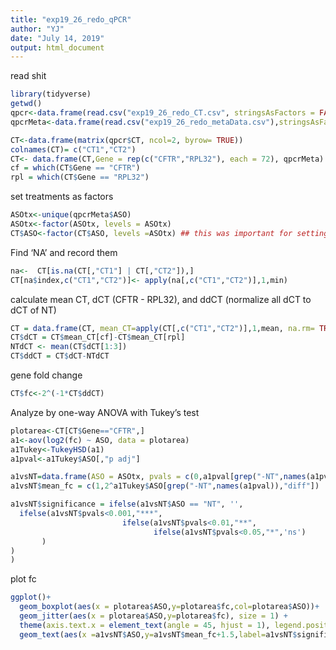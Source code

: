 ```yaml
---
title: "exp19_26_redo_qPCR"
author: "YJ"
date: "July 14, 2019"
output: html_document
---
```

read shit
```r
library(tidyverse)
getwd()
qpcr<-data.frame(read.csv("exp19_26_redo_CT.csv", stringsAsFactors = FALSE))
qpcrMeta<-data.frame(read.csv("exp19_26_redo_metaData.csv"),stringsAsFactors = FALSE)

CT<-data.frame(matrix(qpcr$CT, ncol=2, byrow= TRUE))
colnames(CT)= c("CT1","CT2")
CT<- data.frame(CT,Gene = rep(c("CFTR","RPL32"), each = 72), qpcrMeta)
cf = which(CT$Gene == "CFTR")
rpl = which(CT$Gene == "RPL32")
```
set treatments as factors
```r
ASOtx<-unique(qpcrMeta$ASO)
ASOtx<-factor(ASOtx, levels = ASOtx)
CT$ASO<-factor(CT$ASO, levels =ASOtx) ## this was important for setting the order of lm x

```

Find 'NA' and record them 
```r
na<-  CT[is.na(CT[,"CT1"] | CT[,"CT2"]),]
CT[na$index,c("CT1","CT2")]<- apply(na[,c("CT1","CT2")],1,min)
```
calculate mean CT, dCT (CFTR - RPL32), and ddCT (normalize all dCT to dCT of NT)
```r
CT = data.frame(CT, mean_CT=apply(CT[,c("CT1","CT2")],1,mean, na.rm= TRUE))
CT$dCT = CT$mean_CT[cf]-CT$mean_CT[rpl]
NTdCT <- mean(CT$dCT[1:3])
CT$ddCT = CT$dCT-NTdCT
```
gene fold change
```r
CT$fc<-2^(-1*CT$ddCT)
```

Analyze by one-way ANOVA with Tukey's test
```r
plotarea<-CT[CT$Gene=="CFTR",]
a1<-aov(log2(fc) ~ ASO, data = plotarea)
a1Tukey<-TukeyHSD(a1)
a1pval<-a1Tukey$ASO[,"p adj"]

a1vsNT=data.frame(ASO = ASOtx, pvals = c(0,a1pval[grep("-NT",names(a1pval))]))
a1vsNT$mean_fc = c(1,2^a1Tukey$ASO[grep("-NT",names(a1pval)),"diff"])

a1vsNT$significance = ifelse(a1vsNT$ASO == "NT", '',
  ifelse(a1vsNT$pvals<0.001,"***",
                         ifelse(a1vsNT$pvals<0.01,"**",
                                ifelse(a1vsNT$pvals<0.05,"*",'ns')
       )
)
)
```

plot fc
```r
ggplot()+ 
  geom_boxplot(aes(x = plotarea$ASO,y=plotarea$fc,col=plotarea$ASO))+
  geom_jitter(aes(x = plotarea$ASO,y=plotarea$fc), size = 1) + 
  theme(axis.text.x = element_text(angle = 45, hjust = 1), legend.position = "none") +
  geom_text(aes(x =a1vsNT$ASO,y=a1vsNT$mean_fc+1.5,label=a1vsNT$significance ))
```
